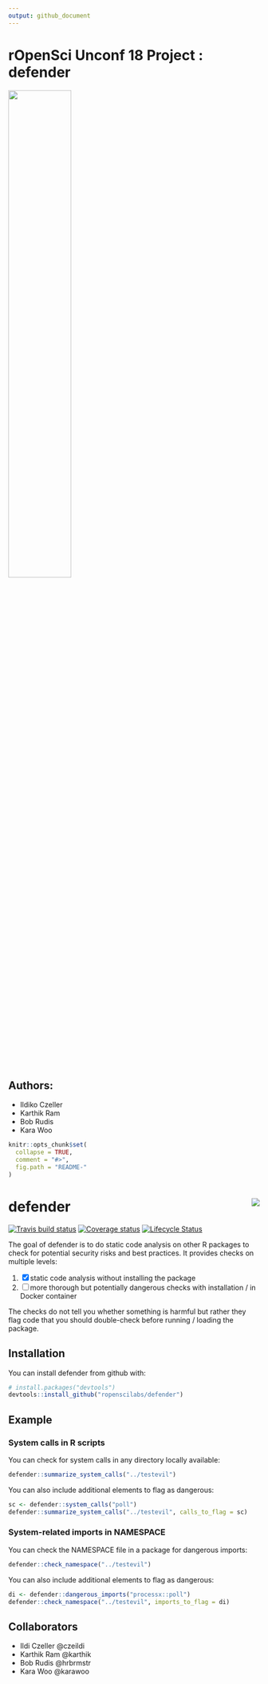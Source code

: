 ```yaml
---
output: github_document
---
```

<!-- README.md is generated from README.Rmd. Please edit that file -->

# rOpenSci Unconf 18 Project : defender

<img src="man/figures/supergb.png" style="width: 50%; height: 50%"/>

## Authors:

- Ildiko Czeller
- Karthik Ram
- Bob Rudis
- Kara Woo


```r
knitr::opts_chunk$set(
  collapse = TRUE,
  comment = "#>",
  fig.path = "README-"
)
```

# defender <img src="man/figures/logo.png" align="right"/>

<!-- badges: start -->
[![Travis build status](https://travis-ci.org/ropenscilabs/defender.svg?branch=master)](https://travis-ci.org/ropenscilabs/defender)
[![Coverage status](https://img.shields.io/codecov/c/github/ropenscilabs/defender/master.svg)](https://codecov.io/github/ropenscilabs/defender?branch=master)
[![Lifecycle Status](https://img.shields.io/badge/lifecycle-experimental-orange.svg)](https://www.tidyverse.org/lifecycle/)
<!-- badges: end -->

The goal of defender is to do static code analysis on other R packages to check for potential security risks and best practices. It provides checks on multiple levels:

1. [x] static code analysis without installing the package
2. [ ] more thorough but potentially dangerous checks with installation / in Docker container

The checks do not tell you whether something is harmful but rather they flag code that you should double-check before running / loading the package.

## Installation

You can install defender from github with:

```r
# install.packages("devtools")
devtools::install_github("ropenscilabs/defender")
```

## Example

### System calls in R scripts

You can check for system calls in any directory locally available:

```r
defender::summarize_system_calls("../testevil")
```

You can also include additional elements to flag as dangerous:

```r
sc <- defender::system_calls("poll")
defender::summarize_system_calls("../testevil", calls_to_flag = sc)
```

### System-related imports in NAMESPACE

You can check the NAMESPACE file in a package for dangerous imports:

```r
defender::check_namespace("../testevil")
```
You can also include additional elements to flag as dangerous:

```r
di <- defender::dangerous_imports("processx::poll")
defender::check_namespace("../testevil", imports_to_flag = di)
```

## Collaborators

- Ildi Czeller @czeildi
- Karthik Ram @karthik
- Bob Rudis @hrbrmstr
- Kara Woo @karawoo
